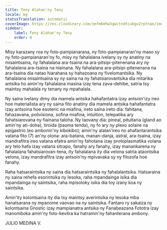 ```yaml
---
title: Teny Alohan'ny Teny
locale: mg
statusTranslation: automatic
coverImage: https://res.cloudinary.com/xmfm6mhw3gwctndtcubgx2rptnae/image/upload/v1741354450/small_cover_introduccion_a_la_gnosis_57a3fc8d72.webp
sidebar:
    label: Teny Alohan'ny Teny
    order: 0
---
```

Misy karazany roa ny foto-pampianarana, ny foto-pampianaran'ny maso sy ny foto-pampianaran'ny fo, misy ny fahalalana ivelany sy ny anatiny na misaintsaina, ny fahalalana ara-tsaina na ara-pitsipi-pitenenana ary ny fahalalana ara-tsaina na niainana. Ny fahalalana ara-pitsipi-pitenenana na ara-tsaina dia natao hiarahana sy hahazoana ny fivelomantsika. Ny fahalalana misaintsaina sy ny saina na ny fahatsiarovantsika dia mitarika antsika ho amin'ny fahalalana masina izay tena zava-dehibe, satria tsy maintsy mahalala ny tenany ny mpahalala.

Ny saina ivelany dimy dia mamela antsika hahafantatra izay antsoin'izy ireo hoe materialista ary ny saina fito anatiny dia mamela antsika hahafantatra izay antsoina hoe esoteric na miafina, ireto saina ireto dia: fahitana, fahazavana, polivisiona, sofina miafina, intuition, telepatika ary fahatsiarovana ny fiainana taloha. Ny taovany dia: pineal, pituitaria (gland ao amin'ny ati-doha), tiroida (paoma tenda), ny fo ary ny plexo solaire na epigastrio (eo ambonin'ny kibokibo); amin'ny alalan'ireo no ahafantarantsika vatana fito (7) an'ny olona: ara-batana, manan-danja, astral, ara-tsaina, izay mandrafitra ireo vatana efatra amin'ny fahotana izay protoplasmatika volana ary telo hafa izay vatana sitrapo, fanahy ary fanahy, izay manankarena ny fahalalana fahatsiarovan-tena, ity fahalalana ity dia velona satria ataontsika velona, ​​izay mandrafitra izay antsoin'ny mpivavaka sy ny filozofa hoe fanahy.

Raha hatsaraintsika ny saina dia hatsaraintsika ny fahalalantsika. Hatsaraina ny saina rehefa esorintsika ny lesoka, raha mpandainga isika dia mpandainga ny saintsika, raha mpisoloky isika dia toy izany koa ny saintsika.

Amin'ity kolontsaina ity dia tsy maintsy averintsika ny lesoka mba hanatsarana ny mpanome vaovao na ny saintsika. Fantaro ry sakaiza ny kolontsaina Gnostic izay mampianatra antsika ny Fanabeazana Fototra izay manomboka amin'ny foto-kevitra ka hatramin'ny fahanterana ambony.

JULIO MEDINA V.
